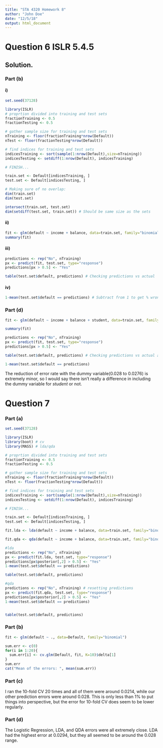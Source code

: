 ---
title: "STA 4320 Homework 8"
author: "John Doe"
date: "12/5/18"
output: html_document
---

# Question 6 ISLR 5.4.5


## Solution.

### Part (b)

#### i) 
```{r}
set.seed(37128)

library(ISLR)
# proprtion divided into training and test sets
fractionTraining <- 0.5
fractionTesting <- 0.5

# gather sample size for training and test sets
nTraining <- floor(fractionTraining*nrow(Default))
nTest <- floor(fractionTesting*nrow(Default))

# find indices for training and test sets
indicesTraining <- sort(sample(1:nrow(Default),size=nTraining))
indicesTesting <- setdiff(1:nrow(Default), indicesTraining)

# FINISH...

train.set <- Default[indicesTraining, ]
test.set <- Default[indicesTesting, ]

# Making sure of no overlap:
dim(train.set)
dim(test.set)

intersect(train.set, test.set)
dim(setdiff(test.set, train.set)) # Should be same size as the sets
```

#### ii)
```{r}
fit <- glm(default ~ income + balance, data=train.set, family="binomial")
summary(fit)
```

#### iii)
```{r}
predictions <- rep("No", nTraining)
px <- predict(fit, test.set, type="response")
predictions[px > 0.5] <- "Yes"

table(test.set$default, predictions) # Checking predictions vs actual
```

#### iv)
```{r}
1-mean(test.set$default == predictions) # Subtract from 1 to get % wrong.
```

### Part (d)
```{r}
fit <- glm(default ~ income + balance + student, data=train.set, family="binomial")

summary(fit)

predictions <- rep("No", nTraining)
px <- predict(fit, test.set, type="response")
predictions[px > 0.5] <- "Yes"

table(test.set$default, predictions) # Checking predictions vs actual again

1-mean(test.set$default == predictions)
```

The reduction of error rate with the dummy variable(0.028 to 0.0276) is extremely minor, so I would say there isn't really a difference in including the dummy variable for *student* or not.

# Question 7

### Part (a) 

```{r}
set.seed(37128)

library(ISLR)
library(boot) # cv
library(MASS) # lda/qda

# proprtion divided into training and test sets
fractionTraining <- 0.5
fractionTesting <- 0.5

# gather sample size for training and test sets
nTraining <- floor(fractionTraining*nrow(Default))
nTest <- floor(fractionTesting*nrow(Default))

# find indices for training and test sets
indicesTraining <- sort(sample(1:nrow(Default),size=nTraining))
indicesTesting <- setdiff(1:nrow(Default), indicesTraining)

# FINISH...

train.set <- Default[indicesTraining, ]
test.set <- Default[indicesTesting, ]

fit.lda <- lda(default ~ income + balance, data=train.set, family="binomial")

fit.qda <- qda(default ~ income + balance, data=train.set, family="binomial")

#lda
predictions <- rep("No", nTraining)
px <- predict(fit.lda, test.set, type="response")
predictions[px$posterior[,2] > 0.5] <- "Yes"
1-mean(test.set$default == predictions)

table(test.set$default, predictions)

#qda
predictions <- rep("No", nTraining) # resetting predictions
px <- predict(fit.qda, test.set, type="response")
predictions[px$posterior[,2] > 0.5] <- "Yes"
1-mean(test.set$default == predictions)


table(test.set$default, predictions)
```

### Part (b)
```{r}
fit <- glm(default ~ ., data=Default, family="binomial")

sum.err <- c(0)
for(i in 1:20){
  sum.err[i] <- cv.glm(Default, fit, K=10)$delta[1]
}
sum.err
cat("Mean of the errors: ", mean(sum.err))
```

### Part (c)
I ran the 10-fold CV 20 times and all of them were around 0.0214, while our other prediction errors were around 0.028. This is only less than 1% to put things into perspective, but the error for 10-fold CV does seem to be lower regularly.

### Part (d)
The Logistic Regression, LDA, and QDA errors were all extremely close. LDA had the highest error at 0.0294, but they all seemed to be around the 0.028 range. 